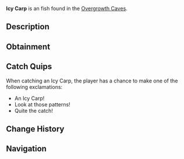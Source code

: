 {{FishInfobox
|image          = Icy Carp.png
|rarity         = Unusual
|sea            = First Sea
|location       = [[Overgrowth Caves]]
|sublocation    = 
|sources        = Fishing Rod
|radar_location = 
|xp             = 120
|weather        = 
|time           = 
|season         = Winter
|bait           = Bagel
|base_weight    = 7
|base_value     = 250
|weight_range   = 4
|base_chance    = 45
|base_resil     = 65
}}
'''Icy Carp''' is an {{Rarity|Unusual}} fish found in the [[Overgrowth Caves]].

== Description ==
{{Description|A hardy carp whose scales have adapted to form intricate ice-crystal patterns.|Bestiary Entry}}

== Obtainment ==
{{Description|Prefers the deeper pools within the cave.|Bestiary Hint}}
{{Fish Availability|
Overgrowth Caves
|top_rods      = 
Training Rod\226349.99\226349.99;
Champions Rod\214398.53\139003.2;
Celestial Rod\211439.34\143558.61;
Ice Warpers Rod\209412.01\142956.42;
Rapid Rod\209236.41\179306.1;
Flimsy Rod\184362.35\144339.98;
Buddy Bond Rod\157452.42\92303.69;
Ethereal Prism Rod\193974.48\199998.45;
No-Life Rod\191617.37\191617.37;
Seraphic Rod\189883.87\189883.87;
Fast Rod\200919.19\187069.4;
Fortune Rod\107736.91\108781.8;
Avalanche Rod\203905.7\132824.33;
Depthseeker Rod\202733.09\148183.89;
Verdant Shear Rod\189290.9\161840.31;
Challenger's Rod\173906.55\173906.55;
Rod Of The Forgotten Fang\173355.19\173355.19;
Blazebringer Rod\171770.28\152664.77;
Zeus Rod\170501.04\161747.62;
Volcanic Rod\166456.9\122752.14;
Rod Of The Depths\157421.43\157421.43;
Rod Of The Exalted One\147885.95\147885.95;
Trident Rod\137082.2\135393.61;
Free Spirit Rod\134997.56\134997.56;
Steady Rod\90954.19\57541.23
|recommended   = Training Rod
}}

== Catch Quips ==
When catching an Icy Carp, the player has a chance to make one of the following exclamations:
* An Icy Carp!
* Look at those patterns!
* Quite the catch!

== Change History ==
{{Change History|{{subst:Current Version}}}}

== Navigation ==
{{Fish Navbox|Overgrowth Caves}}